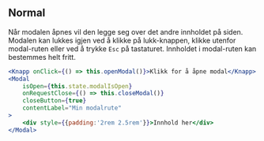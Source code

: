
## Normal

Når modalen åpnes vil den legge seg over det andre innholdet på siden. Modalen kan lukkes igjen ved å klikke på 
lukk-knappen, klikke utenfor modal-ruten eller ved å trykke `Esc` på tastaturet. Innholdet i modal-ruten kan
bestemmes helt fritt.

<Example>
    <ModalExample />
</Example>

```jsx
<Knapp onClick={() => this.openModal()}>Klikk for å åpne modal</Knapp>
<Modal
    isOpen={this.state.modalIsOpen}
    onRequestClose={() => this.closeModal()}
    closeButton={true}
    contentLabel="Min modalrute"
>
    <div style={{padding:'2rem 2.5rem'}}>Innhold her</div>
</Modal>
```